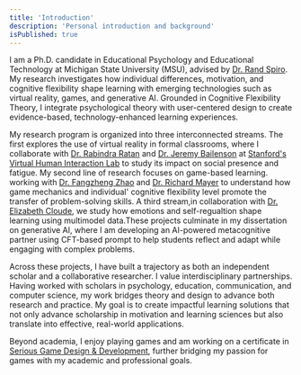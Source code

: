 ```yaml
---
title: 'Introduction'
description: 'Personal introduction and background'
isPublished: true
---
```


I am a Ph.D. candidate in Educational Psychology and Educational Technology at Michigan State University (MSU), advised by [Dr. Rand Spiro](https://scholar.google.com/citations?user=yvqvXt0AAAAJ&hl=en). My research investigates how individual differences, motivation, and cognitive flexibility shape learning with emerging technologies such as virtual reality, games, and generative AI. Grounded in Cognitive Flexibility Theory, I integrate psychological theory with user-centered design to create evidence-based, technology-enhanced learning experiences.

My research program is organized into three interconnected streams. The first explores the use of virtual reality in formal classrooms, where I collaborate with [Dr. Rabindra Ratan](https://comartsci.msu.edu/our-people/rabindra-ratan) and [Dr. Jeremy Bailenson](https://scholar.google.com/citations?user=w_JYUtkAAAAJ&hl=en) at [Stanford's Virtual Human Interaction Lab](https://vhil.stanford.edu/people/jeremy-bailenson) to study its impact on social presence and fatigue. My second line of research focuses on game-based learning. working with [Dr. Fangzheng Zhao](https://scholar.google.com/citations?user=Bpq_SfQAAAAJ&hl=en) and [Dr. Richard Mayer](https://mayerlab.psych.ucsb.edu/people/richard-mayer) to understand how game mechanics and individual' cognitive flexibility level promote the transfer of problem-solving skills. A third stream,in collaboration with [Dr. Elizabeth Cloude](https://ecloude.github.io/), we study how emotions and self-regualtion shape learning using multimodel data.These projects culminate in my dissertation on generative AI, where I am developing an AI-powered metacognitive partner using CFT-based prompt to help students reflect and adapt while engaging with complex problems.

Across these projects, I have built a trajectory as both an independent scholar and a collaborative researcher. I value interdisciplinary partnerships. Having worked with scholars in psychology, education, communication, and computer science, my work bridges theory and design to advance both research and practice. My goal is to create impactful learning solutions that not only advance scholarship in motivation and learning sciences but also translate into effective, real-world applications.

Beyond academia, I enjoy playing games and am working on a certificate in [Serious Game Design & Development](https://comartsci.msu.edu/academics/academic-departments/media-information/graduate/serious-games-graduate-certificate), further bridging my passion for games with my academic and professional goals.

